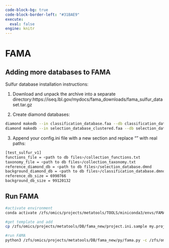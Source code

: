 ---
code-block-bg: true
code-block-border-left: "#31BAE9"
execute:
  eval: false
engine: knitr
---

# FAMA


## Adding more databases to FAMA

Sulfur database installation instructions:

1. Download and unpack the archive into a separate directory:https://iseq.lbl.gov/mydocs/fama_downloads/fama_sulfur_dataset.tar.gz

2. Create diamond databases:

```{bash}
diamond makedb --in classification_database.faa --db classification_database
diamond makedb --in selection_database_clustered.faa --db selection_database
```


3. Append your config.ini file with a new section and replace "<path to db files>" with real paths:


```{bash}
[test_sulfur_v1]
functions_file = <path to db files>/collection_functions.txt
taxonomy_file = <path to db files>/collection_taxonomy.txt
reference_diamond_db = <path to db files>/selection_database.dmnd
background_diamond_db = <path to db files>/classification_database.dmnd
reference_db_size = 6990766
background_db_size = 99120132
```



## Run FAMA

```{bash}
#activate environment
conda activate /zfs/omics/projects/metatools/TOOLS/miniconda3/envs/FAMA

#get template and add
cp /zfs/omics/projects/metatools/DB/fama_new/project.ini.sample my.project.config

#run FAMA 
python3 /zfs/omics/projects/metatools/DB/fama_new/py/fama.py -c /zfs/omics/projects/metatools/DB/fama_new/config.ini -p my.project.config
```

